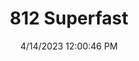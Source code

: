 ---
width: 4000
height: 6000
title: 812 Superfast
description: Ferrari 812 Superfast at Petrol Lounge in Austin, TX.
date: 4/14/2023 12:00:46 PM
cameraMake: Sony
cameraModel: ILCE-7M3
lens: 24-70mm F2.8 DG DN | Art 019
settingsfStop: f/2.8
settingsISO: ISO 100
settingsShutter: 1/125
settingsFocalLength: 70 mm
---